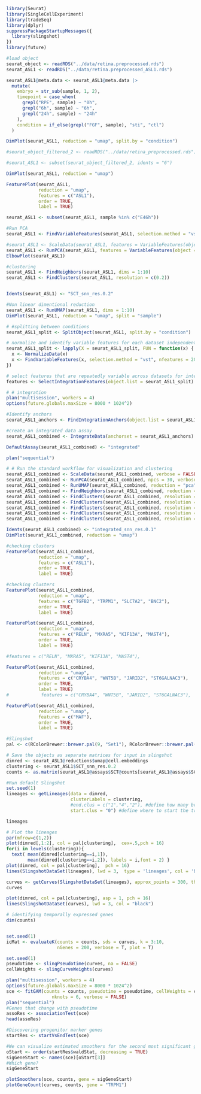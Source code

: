 ```r
library(Seurat)
library(SingleCellExperiment)
library(tradeSeq)
library(dplyr)
suppressPackageStartupMessages({
  library(slingshot)
})
library(future)
```

```r
#load object
seurat_object <- readRDS("../data/retina.preprocessed.rds")
seurat_ASL1 <- readRDS("../data/retina.preprocessed_ASL1.rds")

seurat_ASL1@meta.data <- seurat_ASL1@meta.data |> 
  mutate(
    embryo = str_sub(sample, 1, 2),
    timepoint = case_when(
      grepl("RPE", sample) ~ "0h",
      grepl("6h", sample) ~ "6h",
      grepl("24h", sample) ~ "24h"
    ),
    condition = if_else(grepl("FGF", sample), "sti", "ctl")
  )

```

```r
DimPlot(seurat_ASL1, reduction = "umap", split.by = "condition")
```


```r
#seurat_object_filtered_2 <- readRDS("../data/retina_preprocessed.rds")

#seurat_ASL1 <- subset(seurat_object_filtered_2, idents = "6")

DimPlot(seurat_ASL1, reduction = "umap")

FeaturePlot(seurat_ASL1, 
            reduction = "umap", 
            features = c("ASL1"),
            order = TRUE,
            label = TRUE)

```


```r
seurat_ASL1 <- subset(seurat_ASL1, sample %in% c("E46h"))

#Run PCA
seurat_ASL1 <- FindVariableFeatures(seurat_ASL1, selection.method = "vst", nfeatures = 2000)

#seurat_ASL1 <- ScaleData(seurat_ASL1, features = VariableFeatures(object = seurat_ASL1))
seurat_ASL1 <- RunPCA(seurat_ASL1, features = VariableFeatures(object = seurat_ASL1))
ElbowPlot(seurat_ASL1) 

```


```r
#clustering
seurat_ASL1 <- FindNeighbors(seurat_ASL1, dims = 1:10)
seurat_ASL1 <- FindClusters(seurat_ASL1, resolution = c(0.2))


Idents(seurat_ASL1) <- "SCT_snn_res.0.2"

#Non linear dimentional reduction
seurat_ASL1 <- RunUMAP(seurat_ASL1, dims = 1:10)
DimPlot(seurat_ASL1, reduction = "umap", split = "sample")
```


```r
# #splitting between conditions
seurat_ASL1_split <- SplitObject(seurat_ASL1, split.by = "condition")

# normalize and identify variable features for each dataset independently
seurat_ASL1_split <- lapply(X = seurat_ASL1_split, FUN = function(x) {
  x <- NormalizeData(x)
  x <- FindVariableFeatures(x, selection.method = "vst", nfeatures = 2000)
})

# select features that are repeatedly variable across datasets for integration run PCA on each dataset using these features
features <- SelectIntegrationFeatures(object.list = seurat_ASL1_split)
```


```r
# # integration
plan("multisession", workers = 4)
options(future.globals.maxSize = 8000 * 1024^2)

#Identify anchors
seurat_ASL1_anchors <- FindIntegrationAnchors(object.list = seurat_ASL1_split, anchor.features = features)

#create an integrated data assay
seurat_ASL1_combined <- IntegrateData(anchorset = seurat_ASL1_anchors)

DefaultAssay(seurat_ASL1_combined) <- "integrated"

plan("sequential")
```

```r
# # Run the standard workflow for visualization and clustering
seurat_ASL1_combined <- ScaleData(seurat_ASL1_combined, verbose = FALSE)
seurat_ASL1_combined <- RunPCA(seurat_ASL1_combined, npcs = 30, verbose = FALSE)
seurat_ASL1_combined <- RunUMAP(seurat_ASL1_combined, reduction = "pca", dims = 1:15)
seurat_ASL1_combined <- FindNeighbors(seurat_ASL1_combined, reduction = "pca", dims = 1:15)
seurat_ASL1_combined <- FindClusters(seurat_ASL1_combined, resolution = 0.1)
seurat_ASL1_combined <- FindClusters(seurat_ASL1_combined, resolution = 0.2)
seurat_ASL1_combined <- FindClusters(seurat_ASL1_combined, resolution = 0.3)
seurat_ASL1_combined <- FindClusters(seurat_ASL1_combined, resolution = 0.4)
seurat_ASL1_combined <- FindClusters(seurat_ASL1_combined, resolution = 0.4)
```

```r
Idents(seurat_ASL1_combined) <- "integrated_snn_res.0.1"
DimPlot(seurat_ASL1_combined, reduction = "umap")

```


```r
#checking clusters
FeaturePlot(seurat_ASL1_combined, 
            reduction = "umap", 
            features = c("ASL1"),
            order = TRUE,
            label = TRUE)
```


```r
#checking clusters
FeaturePlot(seurat_ASL1_combined, 
            reduction = "umap", 
            features = c("TGFB2", "TRPM1", "SLC7A2", "BNC2"), 
            order = TRUE,
            label = TRUE)
```

```r
FeaturePlot(seurat_ASL1_combined, 
            reduction = "umap", 
            features = c("RELN", "MXRA5", "KIF13A", "MAST4"),
            order = TRUE,
            label = TRUE)

#features = c("RELN", "MXRA5", "KIF13A", "MAST4"),
```


```r
FeaturePlot(seurat_ASL1_combined, 
            reduction = "umap", 
            features = c("CRYBA4", "WNT5B", "JARID2", "ST6GALNAC3"),
            order = TRUE,
            label = TRUE)
#            features = c("CRYBA4", "WNT5B", "JARID2", "ST6GALNAC3"),
```
```r
FeaturePlot(seurat_ASL1_combined, 
            reduction = "umap", 
            features = c("MAF"),
            order = TRUE,
            label = TRUE)
```



```r
#Slingshot
pal <- c(RColorBrewer::brewer.pal(9, "Set1"), RColorBrewer::brewer.pal(8, "Set2"))

# Save the objects as separate matrices for input in slingshot
dimred <- seurat_ASL1@reductions$umap@cell.embeddings
clustering <- seurat_ASL1$SCT_snn_res.0.2
counts <- as.matrix(seurat_ASL1@assays$SCT@counts[seurat_ASL1@assays$SCT@var.features, ])

#Run default Slingshot
set.seed(1)
lineages <- getLineages(data = dimred,
                        clusterLabels = clustering,
                        #end.clus = c("1","4","2"), #define how many branches/lineages to consider
                        start.clus = "0") #define where to start the trajectories

lineages
```

```r
# Plot the lineages
par(mfrow=c(1,2))
plot(dimred[,1:2], col = pal[clustering],  cex=.5,pch = 16)
for(i in levels(clustering)){ 
  text( mean(dimred[clustering==i,1]),
        mean(dimred[clustering==i,2]), labels = i,font = 2) }
plot(dimred, col = pal[clustering],  pch = 16)
lines(SlingshotDataSet(lineages), lwd = 3,  type = 'lineages', col = 'black')
```


```r
curves <- getCurves(SlingshotDataSet(lineages), approx_points = 300, thresh = 0.01, stretch = 0.8, allow.breaks = FALSE, shrink = 0.99)
curves
```


```r
plot(dimred, col = pal[clustering], asp = 1, pch = 16)
lines(SlingshotDataSet(curves), lwd = 3, col = "black")
```


```r
# identifying temporally expressed genes
dim(counts)


set.seed(1)
icMat <- evaluateK(counts = counts, sds = curves, k = 3:10, 
                   nGenes = 200, verbose = T, plot = T)
```


```r
set.seed(1)
pseudotime <- slingPseudotime(curves, na = FALSE)
cellWeights <- slingCurveWeights(curves)

plan("multisession", workers = 4)
options(future.globals.maxSize = 8000 * 1024^2)
sce <- fitGAM(counts = counts, pseudotime = pseudotime, cellWeights = cellWeights,
                 nknots = 6, verbose = FALSE)
plan("sequential")
#Genes that change with pseudotime
assoRes <- associationTest(sce)
head(assoRes)
```


```r
#Discovering progenitor marker genes
startRes <- startVsEndTest(sce)

#We can visualize estimated smoothers for the second most significant gene.
oStart <- order(startRes$waldStat, decreasing = TRUE)
sigGeneStart <- names(sce)[oStart[3]]
#Which gene?
sigGeneStart
```

```r
plotSmoothers(sce, counts, gene = sigGeneStart)
plotGeneCount(curves, counts, gene = "TRPM1")
```

